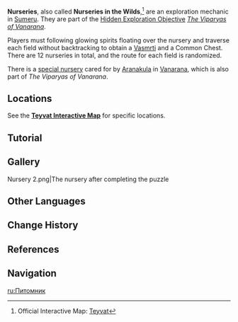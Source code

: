 {{Terminology Infobox
|image  = Nursery.png
|type   = Exploration
|region = Sumeru
}}
'''Nurseries''', also called '''Nurseries in the Wilds''',<ref name="map">Official Interactive Map: [https://webstatic-sea.mihoyo.com/app/ys-map-sea/index.html Teyvat]</ref> are an exploration mechanic in [[Sumeru]]. They are part of the [[Hidden Exploration Objective]] ''[[The Viparyas of Vanarana]]''.

Players must following glowing spirits floating over the nursery and traverse each field without backtracking to obtain a [[Vasmrti]] and a Common Chest. There are 12 nurseries in total, and the route for each field is randomized.

There is a [[Vanarana Nursery|special nursery]] cared for by [[Aranakula]] in [[Vanarana (Subarea)|Vanarana]], which is also part of ''The Viparyas of Vanarana''.

==Locations==
See the '''[https://webstatic-sea.mihoyo.com/app/ys-map-sea/index.html#/map/2?shown_types=396 Teyvat Interactive Map]''' for specific locations.

==Tutorial==
{{Tutorial|Nurseries in the wilds...}}

==Gallery==
<gallery>
Nursery 2.png|The nursery after completing the puzzle
</gallery>

==Other Languages==
{{Other Languages
|en      = Nursery
|zhs     = 苗圃
|zhs_rm  = Miáopǔ
|zht     = 苗圃
|zht_rm  = Miáopǔ
|zh_tl   = Nursery
|ja      = 苗畑
|ja_rm   = Naebata
|ja_tl   = Nursery
|ko      = 모밭
|ko_tl   = Nursery
|es      = Jardin
|es_tl   = Garden
|fr      = Pépinière
|fr_tl   = Nursery
|ru      = Питомник
|ru_tl   = Nursery
|th      = สวนเพาะชำ
|th_rm   = 
|th_tl   = 
|vi      = Vườn Ươm
|vi_tl   = Nursery
|de      = Baumschule<!--also "Feld"-->
|de_tl   = Nursery
|id      = Kebun Bibit
|id_tl   = Seed Garden
|pt      = Sementeira
|pt_tl   = 
|tr      = Doğadaki Fidelikler
|tr_tl   = Nurseries in Nature
|it      = Vivaio
|it_tl   = 
}}

==Change History==
{{Change History|3.0}}

==References==
{{Reflist}}

==Navigation==
{{Exploration Navbox|Sumeru}}

[[ru:Питомник]]
